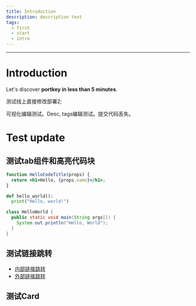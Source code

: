 ```yaml
---
title: Introduction
description: description text
tags:
  - first
  - start
  - intro
---
```


***

# Introduction

Let's discover **portkey in less than 5 minutes**.

测试线上直接修改部署2;

可视化编辑测试。Desc, tags编辑测试。提交代码丢失。

# Test update

## 测试tab组件和高亮代码块

<Tabs>
<TabItem value="js" label="JSX">


<div style={{width: '100%', height:'50px'}}>
  <DocSearch
      className="ddd"
      appId="CHWOOR5U6P"
      indexName="tina-portkey-test"
      apiKey="dd8c4568e247250cd5b9ed85e7dd061c"
    />
</div>

```jsx showLineNumbers
function HelloCodeTitle(props) {
  return <h1>Hello, {props.name}</h1>;
}
```

</TabItem>
<TabItem value="py" label="Python">

```py showLineNumbers
def hello_world():
  print("Hello, world!")
```

</TabItem> 
<TabItem value="java" label="Java">

```java showLineNumbers
class HelloWorld {
  public static void main(String args[]) {
    System.out.println("Hello, World");
  }
}
```

</TabItem>
</Tabs>

## 测试链接跳转

* [内部链接跳转](/docs/coreSDK/ "")
* [外部链接跳转](https://docusaurus.io/docs "")

## 测试Card

